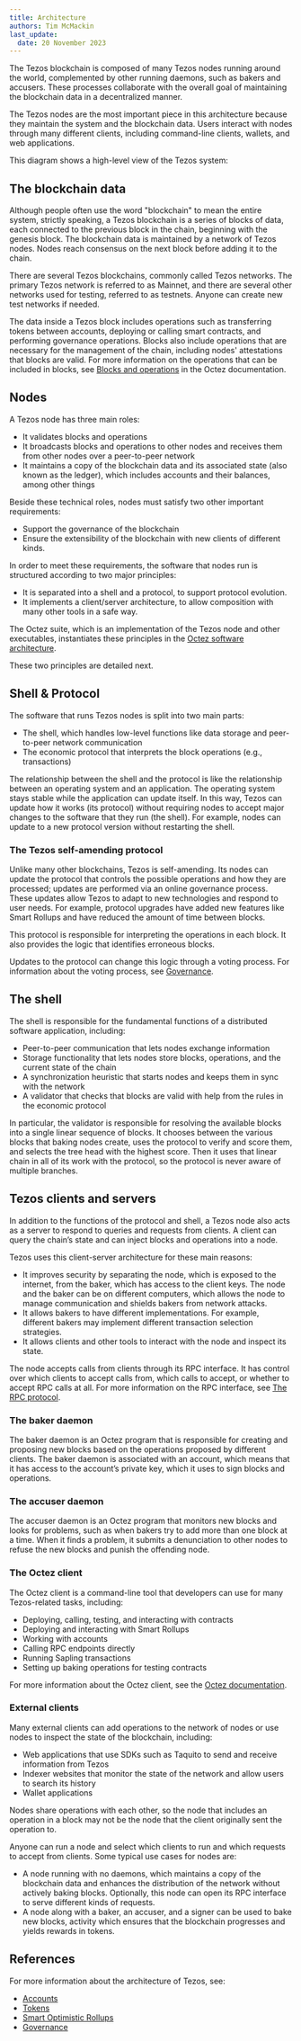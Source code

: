 ```yaml
---
title: Architecture
authors: Tim McMackin
last_update:
  date: 20 November 2023
---
```



The Tezos blockchain is composed of many Tezos nodes running around the world, complemented by other running daemons, such as bakers and accusers.
These processes collaborate with the overall goal of maintaining the blockchain data in a decentralized manner.

The Tezos nodes are the most important piece in this architecture because they maintain the system and the blockchain data.
Users interact with nodes through many different clients, including command-line clients, wallets, and web applications.

This diagram shows a high-level view of the Tezos system:

<LucidDiagram width="640px" height="480px" src="https://lucid.app/documents/embedded/d778aa2a-ad0a-4324-b235-ed3b35742c58" id="Uz-K28y3R8gJ" />

## The blockchain data

Although people often use the word "blockchain" to mean the entire system, strictly speaking, a Tezos blockchain is a series of blocks of data, each connected to the previous block in the chain, beginning with the genesis block.
The blockchain data is maintained by a network of Tezos nodes.
Nodes reach consensus on the next block before adding it to the chain.

There are several Tezos blockchains, commonly called Tezos networks.
The primary Tezos network is referred to as Mainnet, and there are several other networks used for testing, referred to as testnets.
Anyone can create new test networks if needed.


The data inside a Tezos block includes operations such as transferring tokens between accounts, deploying or calling smart contracts, and performing governance operations.
Blocks also include operations that are necessary for the management of the chain, including nodes' attestations that blocks are valid.
For more information on the operations that can be included in blocks, see [Blocks and operations](https://tezos.gitlab.io/alpha/blocks_ops.html) in the Octez documentation.

## Nodes

A Tezos node has three main roles:

- It validates blocks and operations
- It broadcasts blocks and operations to other nodes and receives them from other nodes over a peer-to-peer network
- It maintains a copy of the blockchain data and its associated state (also known as the ledger), which includes accounts and their balances, among other things

Beside these technical roles, nodes must satisfy two other important requirements:

- Support the governance of the blockchain
- Ensure the extensibility of the blockchain with new clients of different kinds.

In order to meet these requirements, the software that nodes run is structured according to two major principles:

- It is separated into a shell and a protocol, to support protocol evolution.
- It implements a client/server architecture, to allow composition with many other tools in a safe way.

The Octez suite, which is an implementation of the Tezos node and other executables, instantiates these principles in the [Octez software architecture](https://tezos.gitlab.io/shell/the_big_picture.html).

These two principles are detailed next.

## Shell & Protocol

The software that runs Tezos nodes is split into two main parts:

- The shell, which handles low-level functions like data storage and peer-to-peer network communication
- The economic protocol that interprets the block operations (e.g., transactions)

The relationship between the shell and the protocol is like the relationship between an operating system and an application.
The operating system stays stable while the application can update itself.
In this way, Tezos can update how it works (its protocol) without requiring nodes to accept major changes to the software that they run (the shell).
For example, nodes can update to a new protocol version without restarting the shell.

### The Tezos self-amending protocol

Unlike many other blockchains, Tezos is self-amending.
Its nodes can update the protocol that controls the possible operations and how they are processed; updates are performed via an online governance process.
These updates allow Tezos to adapt to new technologies and respond to user needs.
For example, protocol upgrades have added new features like Smart Rollups and have reduced the amount of time between blocks.

This protocol is responsible for interpreting the operations in each block.
It also provides the logic that identifies erroneous blocks.

Updates to the protocol can change this logic through a voting process.
For information about the voting process, see [Governance](./architecture/governance).

## The shell

The shell is responsible for the fundamental functions of a distributed software application, including:

- Peer-to-peer communication that lets nodes exchange information
- Storage functionality that lets nodes store blocks, operations, and the current state of the chain
- A synchronization heuristic that starts nodes and keeps them in sync with the network
- A validator that checks that blocks are valid with help from the rules in the economic protocol

In particular, the validator is responsible for resolving the available blocks into a single linear sequence of blocks.
It chooses between the various blocks that baking nodes create, uses the protocol to verify and score them, and selects the tree head with the highest score.
Then it uses that linear chain in all of its work with the protocol, so the protocol is never aware of multiple branches.

## Tezos clients and servers

In addition to the functions of the protocol and shell, a Tezos node also acts as a server to respond to queries and requests from clients.
A client can query the chain’s state and can inject blocks and operations into a node.

Tezos uses this client-server architecture for these main reasons:

- It improves security by separating the node, which is exposed to the internet, from the baker, which has access to the client keys.
The node and the baker can be on different computers, which allows the node to manage communication and shields bakers from network attacks.
- It allows bakers to have different implementations.
For example, different bakers may implement different transaction selection strategies.
- It allows clients and other tools to interact with the node and inspect its state.

The node accepts calls from clients through its RPC interface.
It has control over which clients to accept calls from, which calls to accept, or whether to accept RPC calls at all.
For more information on the RPC interface, see [The RPC protocol](./architecture/rpc).

### The baker daemon

The baker daemon is an Octez program that is responsible for creating and proposing new blocks based on the operations proposed by different clients.
The baker daemon is associated with an account, which means that it has access to the account’s private key, which it uses to sign blocks and operations.

### The accuser daemon

The accuser daemon is an Octez program that monitors new blocks and looks for problems, such as when bakers try to add more than one block at a time.
When it finds a problem, it submits a denunciation to other nodes to refuse the new blocks and punish the offending node.

### The Octez client

The Octez client is a command-line tool that developers can use for many Tezos-related tasks, including:

- Deploying, calling, testing, and interacting with contracts
- Deploying and interacting with Smart Rollups
- Working with accounts
- Calling RPC endpoints directly
- Running Sapling transactions
- Setting up baking operations for testing contracts

For more information about the Octez client, see the [Octez documentation](https://tezos.gitlab.io/).

### External clients

Many external clients can add operations to the network of nodes or use nodes to inspect the state of the blockchain, including:

- Web applications that use SDKs such as Taquito to send and receive information from Tezos
- Indexer websites that monitor the state of the network and allow users to search its history
- Wallet applications

Nodes share operations with each other, so the node that includes an operation in a block may not be the node that the client originally sent the operation to.

Anyone can run a node and select which clients to run and which requests to accept from clients.
Some typical use cases for nodes are:

- A node running with no daemons, which maintains a copy of the blockchain data and enhances the distribution of the network without actively baking blocks.
Optionally, this node can open its RPC interface to serve different kinds of requests.
- A node along with a baker, an accuser, and a signer can be used to bake new blocks, activity which ensures that the blockchain progresses and yields rewards in tokens.

## References

For more information about the architecture of Tezos, see:

- [Accounts](./architecture/accounts)
- [Tokens](./architecture/tokens)
- [Smart Optimistic Rollups](./architecture/smart-rollups)
- [Governance](./architecture/governance)
